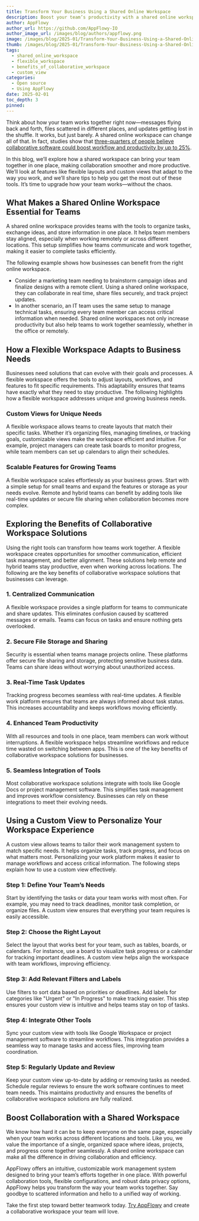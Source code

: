 ```yaml
---
title: Transform Your Business Using a Shared Online Workspace
description: Boost your team’s productivity with a shared online workspace. Discover its benefits, flexibility, and how custom views create tailored business solutions.
author: AppFlowy
author_url: https://github.com/AppFlowy-IO
author_image_url: /images/blog/authors/appflowy.png
image: /images/blog/2025-01/Transform-Your-Business-Using-a-Shared-Online-Workspace.png
thumb: /images/blog/2025-01/Transform-Your-Business-Using-a-Shared-Online-Workspace.png
tags:
  - shared_online_workspace
  - flexible_workspace
  - benefits_of_collaborative_workspace
  - custom_view
categories:
  - Open source
  - Using AppFlowy
date: 2025-02-01
toc_depth: 3
pinned:
---
```


Think about how your team works together right now—messages flying back and forth, files scattered in different places, and updates getting lost in the shuffle. It works, but just barely. A shared online workspace can change all of that. In fact, studies show that [three-quarters of people believe collaborative software could boost workflow and productivity by up to 25%](https://www2.deloitte.com/content/dam/Deloitte/se/Documents/technology-media-telecommunications/deloitte-digital-collaboration.pdf).

In this blog, we’ll explore how a shared workspace can bring your team together in one place, making collaboration smoother and more productive. We’ll look at features like flexible layouts and custom views that adapt to the way you work, and we’ll share tips to help you get the most out of these tools. It’s time to upgrade how your team works—without the chaos.

## **What Makes a Shared Online Workspace Essential for Teams**

A shared online workspace provides teams with the tools to organize tasks, exchange ideas, and store information in one place. It helps team members stay aligned, especially when working remotely or across different locations. This setup simplifies how teams communicate and work together, making it easier to complete tasks efficiently. 

The following example shows how businesses can benefit from the right online workspace.

* Consider a marketing team needing to brainstorm campaign ideas and finalize designs with a remote client. Using a shared online workspace, they can collaborate in real time, share files securely, and track project updates.  
* In another scenario, an IT team uses the same setup to manage technical tasks, ensuring every team member can access critical information when needed. Shared online workspaces not only increase productivity but also help teams to work together seamlessly, whether in the office or remotely.

## How a Flexible Workspace Adapts to Business Needs

Businesses need solutions that can evolve with their goals and processes. A flexible workspace offers the tools to adjust layouts, workflows, and features to fit specific requirements. This adaptability ensures that teams have exactly what they need to stay productive. The following highlights how a flexible workspace addresses unique and growing business needs.

### Custom Views for Unique Needs

A flexible workspace allows teams to create layouts that match their specific tasks. Whether it’s organizing files, managing timelines, or tracking goals, customizable views make the workspace efficient and intuitive. For example, project managers can create task boards to monitor progress, while team members can set up calendars to align their schedules.

### Scalable Features for Growing Teams

A flexible workspace scales effortlessly as your business grows. Start with a simple setup for small teams and expand the features or storage as your needs evolve. Remote and hybrid teams can benefit by adding tools like real-time updates or secure file sharing when collaboration becomes more complex.

## Exploring the Benefits of Collaborative Workspace Solutions

Using the right tools can transform how teams work together. A flexible workspace creates opportunities for smoother communication, efficient task management, and better alignment. These solutions help remote and hybrid teams stay productive, even when working across locations. The following are the key benefits of collaborative workspace solutions that businesses can leverage.

### 1\. Centralized Communication

A flexible workspace provides a single platform for teams to communicate and share updates. This eliminates confusion caused by scattered messages or emails. Teams can focus on tasks and ensure nothing gets overlooked.

### 2\. Secure File Storage and Sharing

Security is essential when teams manage projects online. These platforms offer secure file sharing and storage, protecting sensitive business data. Teams can share ideas without worrying about unauthorized access.

### 3\. Real-Time Task Updates

Tracking progress becomes seamless with real-time updates. A flexible work platform ensures that teams are always informed about task status. This increases accountability and keeps workflows moving efficiently.

### 4\. Enhanced Team Productivity

With all resources and tools in one place, team members can work without interruptions. A flexible workspace helps streamline workflows and reduce time wasted on switching between apps. This is one of the key benefits of collaborative workspace solutions for businesses.

### 5\. Seamless Integration of Tools

Most collaborative workspace solutions integrate with tools like Google Docs or project management software. This simplifies task management and improves workflow consistency. Businesses can rely on these integrations to meet their evolving needs.

## Using a Custom View to Personalize Your Workspace Experience

A custom view allows teams to tailor their work management system to match specific needs. It helps organize tasks, track progress, and focus on what matters most. Personalizing your work platform makes it easier to manage workflows and access critical information. The following steps explain how to use a custom view effectively.

### Step 1: Define Your Team’s Needs

Start by identifying the tasks or data your team works with most often. For example, you may need to track deadlines, monitor task completion, or organize files. A custom view ensures that everything your team requires is easily accessible.

### Step 2: Choose the Right Layout

Select the layout that works best for your team, such as tables, boards, or calendars. For instance, use a board to visualize task progress or a calendar for tracking important deadlines. A custom view helps align the workspace with team workflows, improving efficiency.

### Step 3: Add Relevant Filters and Labels

Use filters to sort data based on priorities or deadlines. Add labels for categories like "Urgent" or "In Progress" to make tracking easier. This step ensures your custom view is intuitive and helps teams stay on top of tasks.

### Step 4: Integrate Other Tools

Sync your custom view with tools like Google Workspace or project management software to streamline workflows. This integration provides a seamless way to manage tasks and access files, improving team coordination.

### Step 5: Regularly Update and Review

Keep your custom view up-to-date by adding or removing tasks as needed. Schedule regular reviews to ensure the work software continues to meet team needs. This maintains productivity and ensures the benefits of collaborative workspace solutions are fully realized.

## Boost Collaboration with a Shared Workspace

We know how hard it can be to keep everyone on the same page, especially when your team works across different locations and tools. Like you, we value the importance of a single, organized space where ideas, projects, and progress come together seamlessly. A shared online workspace can make all the difference in driving collaboration and efficiency.

AppFlowy offers an intuitive, customizable work management system designed to bring your team’s efforts together in one place. With powerful collaboration tools, flexible configurations, and robust data privacy options, AppFlowy helps you transform the way your team works together. Say goodbye to scattered information and hello to a unified way of working.

Take the first step toward better teamwork today. [Try AppFlowy](https://appflowy.io/) and create a collaborative workspace your team will love.

